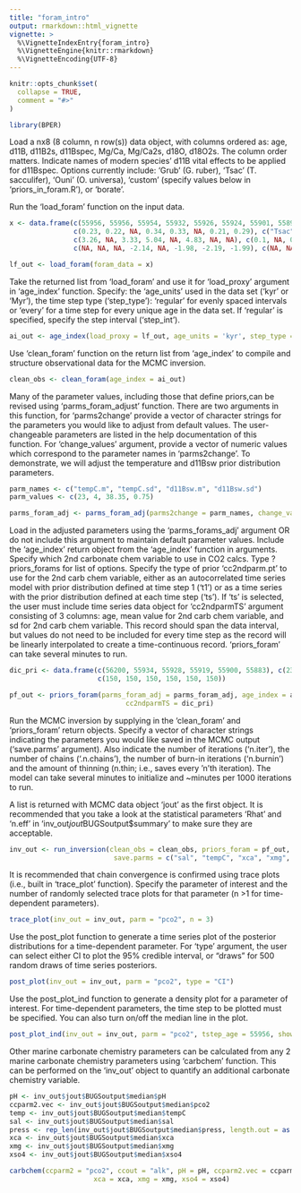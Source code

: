 ```yaml
---
title: "foram_intro"
output: rmarkdown::html_vignette
vignette: >
  %\VignetteIndexEntry{foram_intro}
  %\VignetteEngine{knitr::rmarkdown}
  %\VignetteEncoding{UTF-8}
---
```


```r
knitr::opts_chunk$set(
  collapse = TRUE,
  comment = "#>"
)
```

```r
library(BPER)
```


Load a nx8 (8 column, n row(s)) data object, with columns ordered as: age, d11B, d11B2s, d11Bspec, Mg/Ca, Mg/Ca2s, d18O, d18O2s. 
The column order matters. Indicate names of modern species' d11B vital effects to be applied for d11Bspec. Options currently include: 
'Grub' (G. ruber), 'Tsac' (T. sacculifer), 'Ouni' (O. universa), 'custom' (specify values below in 'priors_in_foram.R'), or 'borate'.

Run the 'load_foram' function on the input data. 
```r
x <- data.frame(c(55956, 55956, 55954, 55932, 55926, 55924, 55901, 55899), c(14.61, 15.46, NA, 14.49, 14.11, NA, 14.46, 13.94), 
                c(0.23, 0.22, NA, 0.34, 0.33, NA, 0.21, 0.29), c("Tsac", "Grub", NA, "Grub", "Tsac", NA, "Grub", "Tsac"), 
                c(3.26, NA, 3.33, 5.04, NA, 4.83, NA, NA), c(0.1, NA, 0.1, 0.15, NA, 0.14, NA, NA), 
                c(NA, NA, NA, -2.14, NA, -1.98, -2.19, -1.99), c(NA, NA, NA, 0.16, NA, 0.16, 0.16, 0.16))

lf_out <- load_foram(foram_data = x)
```


Take the returned list from 'load_foram' and use it for 'load_proxy' argument in 'age_index' function. Specify: the 'age_units'
used in the data set ('kyr' or 'Myr'), the time step type ('step_type'): 'regular' for evenly spaced intervals or 'every' for a time step
for every unique age in the data set. If 'regular' is specified, specify the step interval ('step_int'). 
```r
ai_out <- age_index(load_proxy = lf_out, age_units = 'kyr', step_type = 'every')
```


Use 'clean_foram' function on the return list from 'age_index' to compile and structure observational data for the MCMC inversion.
```r
clean_obs <- clean_foram(age_index = ai_out)
```


Many of the parameter values, including those that define priors,can be revised using 'parms_foram_adjust' function. There are two arguments in this function, for 'parms2change' provide a vector of character strings for the parameters you would like to adjust from default values.
The user-changeable parameters are listed in the help documentation of this function. For 'change_values' argument, provide a vector of numeric values which correspond to the parameter names in 'parms2change'. To demonstrate, we will adjust the temperature and d11Bsw prior distribution parameters.
```r
parm_names <- c("tempC.m", "tempC.sd", "d11Bsw.m", "d11Bsw.sd")
parm_values <- c(23, 4, 38.35, 0.75)

parms_foram_adj <- parms_foram_adj(parms2change = parm_names, change_values = parm_values)
```


Load in the adjusted parameters using the 'parms_forams_adj' argument OR do not include this argument to maintain default parameter 
values. Include the 'age_index' return object from the 'age_index' function in arguments. Specify which 2nd carbonate chem variable 
to use in CO2 calcs. Type ?priors_forams for list of options. Specify the type of prior 'cc2ndparm.pt' to use for the 2nd carb chem 
variable, either as an autocorrelated time series model with prior distribution defined at time step 1 ('t1') or as a time series 
with the prior distribution defined at each time step ('ts'). If 'ts' is selected, the user must include time series data object for 
'cc2ndparmTS' argument consisting of 3 columns: age, mean value for 2nd carb chem variable, and sd for 2nd carb chem variable. This 
record should span the data interval, but values do not need to be included for every time step as the record will be linearly 
interpolated to create a time-continuous record. 'priors_foram' can take several minutes to run.
```r

dic_pri <- data.frame(c(56200, 55934, 55928, 55919, 55900, 55883), c(2320, 2328, 2405, 2440, 2481, 2500), 
                      c(150, 150, 150, 150, 150, 150)) 

pf_out <- priors_foram(parms_foram_adj = parms_foram_adj, age_index = ai_out, cc2ndparm.vt = 'dic', cc2ndparm.pt = 'ts', 
                             cc2ndparmTS = dic_pri)
```


Run the MCMC inversion by supplying in the 'clean_foram' and 'priors_foram' return objects. Specify a vector of character strings 
indicating the parameters you would like saved in the MCMC output ('save.parms' argument). Also indicate the number of iterations
('n.iter'), the number of chains ('.n.chains'), the number of burn-in iterations ('n.burnin') and the amount of thinning (n.thin;
i.e., saves every 'n'th iteration). The model can take several minutes to initialize and ~minutes per 1000 iterations to run. 

A list is returned with MCMC data object 'jout' as the first object. It is recommended that you take a look at the statistical
parameters 'Rhat' and 'n.eff' in 'inv_out$jout$BUGSoutput$summary' to make sure they are acceptable.
```r
inv_out <- run_inversion(clean_obs = clean_obs, priors_foram = pf_out,
                          save.parms = c("sal", "tempC", "xca", "xmg", "xso4", "d11Bsw", "d18Osw", "d18Osw.local","pco2", "dic", "pH", "press"), n.iter = 10000, n.chains = 3, n.burnin = 3000, n.thin = 1)
```


It is recommended that chain convergence is confirmed using trace plots (i.e., built in 'trace_plot' function). Specify
the parameter of interest and the number of randomly selected trace plots for that parameter (n >1 for time-dependent parameters).
```r
trace_plot(inv_out = inv_out, parm = "pco2", n = 3)
```


Use the post_plot function to generate a time series plot of the posterior distributions for a time-dependent parameter. For 'type'
argument, the user can select either CI to plot the 95% credible interval, or "draws" for 500 random draws of time series posteriors.
```r
post_plot(inv_out = inv_out, parm = "pco2", type = "CI")
```


Use the post_plot_ind function to generate a density plot for a parameter of interest. For time-dependent parameters, the time step 
to be plotted must be specified. You can also turn on/off the median line in the plot. 
```r
post_plot_ind(inv_out = inv_out, parm = "pco2", tstep_age = 55956, show.median = TRUE)
```


Other marine carbonate chemistry parameters can be calculated from any 2 marine carbonate chemistry parameters using 'carbchem' 
function. This can be performed on the 'inv_out' object to quantify an additional carbonate chemistry variable.
```r
pH <- inv_out$jout$BUGSoutput$median$pH 
ccparm2.vec <- inv_out$jout$BUGSoutput$median$pco2
temp <- inv_out$jout$BUGSoutput$median$tempC
sal <- inv_out$jout$BUGSoutput$median$sal
press <- rep_len(inv_out$jout$BUGSoutput$median$press, length.out = as.integer(length(sal)))
xca <- inv_out$jout$BUGSoutput$median$xca
xmg <- inv_out$jout$BUGSoutput$median$xmg
xso4 <- inv_out$jout$BUGSoutput$median$xso4

carbchem(ccparm2 = "pco2", ccout = "alk", pH = pH, ccparm2.vec = ccparm2.vec, temp = temp, sal = sal, press = press,
                     xca = xca, xmg = xmg, xso4 = xso4)
```
